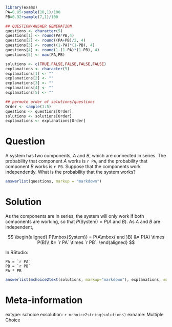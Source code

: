 ```r
library(exams)
PA=0.85+sample(10,1)/100
PB=0.92+sample(7,1)/100

## QUESTION/ANSWER GENERATION
questions <- character(5)
questions[1] <- round(PA*PB,4)
questions[2] <- round((PA+PB)/2, 4)
questions[3] <- round((1-PA)*(1-PB), 4)
questions[4] <- round(1-(1-PA)*(1-PB), 4)
questions[5] <- max(PA,PB)

solutions <- c(TRUE,FALSE,FALSE,FALSE,FALSE)
explanations <- character(5)
explanations[1] <- ""
explanations[2] <- ""
explanations[3] <- ""
explanations[4] <- ""
explanations[5] <- ""

## permute order of solutions/questions
Order <- sample(1:5)
questions <- questions[Order]
solutions <- solutions[Order]
explanations <- explanations[Order]  
```

Question
========

A system has two components, $A$ and $B$, which are connected in
series. The probability that component $A$ works is `r PA`, and the
probability that component $B$ works is `r PB`. Suppose that the
components work independently. What is the probability that the system
works?

```r
answerlist(questions, markup = "markdown")
```

Solution
========

As the components are in series, the system will only work if both components are working, so that $P(\mbox{System}) = P(A\mbox{ and }B)$. As $A$ and $B$ are independent,

$$
\begin{aligned}
P(\mbox{System}) = P(A\mbox{ and }B) &= P(A) \times P(B)\\
&= `r PA` \times `r PB`.
\end{aligned}
$$

In RStudio:

```
PA = `r PA`
PB = `r PB`
PA * PB
```

```r
answerlist(mchoice2text(solutions, markup="markdown"), explanations, markup = "markdown")
```

Meta-information
================

extype: schoice
exsolution: `r mchoice2string(solutions)`
exname: Multiple Choice
